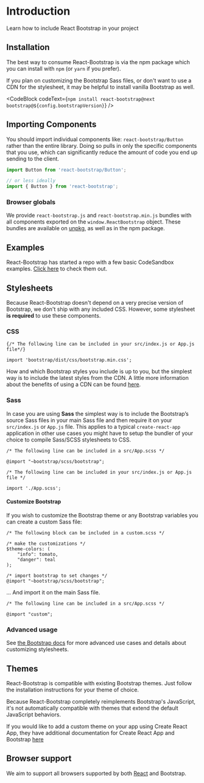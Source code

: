 
# Introduction

<p className="lead">Learn how to include React Bootstrap in your project</p>

## Installation

The best way to consume React-Bootstrap is via the npm package which
you can install with `npm` (or `yarn` if you prefer).

If you plan on customizing the Bootstrap Sass files, or don't want
to use a CDN for the stylesheet, it may be helpful to
install <DocLink path="/getting-started/download/#npm">vanilla Bootstrap</DocLink> as well.

<CodeBlock codeText={`npm install react-bootstrap@next bootstrap@${config.bootstrapVersion}`} />

## Importing Components

You should import individual components like:
`react-bootstrap/Button` rather than the entire library.
Doing so pulls in only the specific components that you use, which
can significantly reduce the amount of code you end up sending to
the client.

```jsx
import Button from 'react-bootstrap/Button';

// or less ideally
import { Button } from 'react-bootstrap';
```

### Browser globals

We provide `react-bootstrap.js` and
`react-bootstrap.min.js` bundles with all components
exported on the `window.ReactBootstrap` object. These
bundles are available on [unpkg](https://unpkg.com/react-bootstrap/), as
well as in the npm package.

<BrowserGlobalsCodeBlock />

## Examples

React-Bootstrap has started a repo with a few basic CodeSandbox examples.
[Click here](https://github.com/react-bootstrap/code-sandbox-examples/blob/master/README.md)
to check them out.

## Stylesheets

Because React-Bootstrap doesn't depend on a very precise version of
Bootstrap, we don't ship with any included CSS. However, some
stylesheet **is required** to use these components.

### CSS

```
{/* The following line can be included in your src/index.js or App.js file*/}

import 'bootstrap/dist/css/bootstrap.min.css';
```
How and which Bootstrap styles you include is up to you, but the
simplest way is to include the latest styles from the CDN. A little
more information about the benefits of using a CDN can be found
[here](https://www.w3schools.com/bootstrap/bootstrap_get_started.asp).

<CssCodeBlock />

### Sass

In case you are using **Sass** the simplest way is to include the Bootstrap’s source Sass files
in your main Sass file and then require it on your `src/index.js` or `App.js` file.
This applies to a typical `create-react-app` application in other use cases you might have to setup
the bundler of your choice to compile Sass/SCSS stylesheets to CSS.

```
/* The following line can be included in a src/App.scss */

@import "~bootstrap/scss/bootstrap";

/* The following line can be included in your src/index.js or App.js file */

import './App.scss';
```

#### Customize Bootstrap

If you wish to customize the Bootstrap theme or any Bootstrap variables
you can create a custom Sass file:

```
/* The following block can be included in a custom.scss */

/* make the customizations */
$theme-colors: (
    "info": tomato,
    "danger": teal
);

/* import bootstrap to set changes */
@import "~bootstrap/scss/bootstrap";
```

... And import it on the main Sass file.

```
/* The following line can be included in a src/App.scss */

@import "custom";
```

### Advanced usage

See [the Bootstrap docs](https://getbootstrap.com/docs/4.4/getting-started/theming/)
for more advanced use cases and details about customizing stylesheets.

## Themes

React-Bootstrap is compatible with existing Bootstrap themes. Just
follow the installation instructions for your theme of choice.

<Callout theme="danger" title="Watch out!">
  Because React-Bootstrap completely reimplements Bootstrap's JavaScript, it's
  not automatically compatible with themes that extend the default JavaScript
  behaviors.
</Callout>

<Callout theme="warning" title="Create React App">

If you would like to add a custom theme on your app using Create React
App, they have additional documentation for Create React App and
Bootstrap
[here](https://facebook.github.io/create-react-app/docs/adding-bootstrap#using-a-custom-theme)
</Callout>

## Browser support

We aim to support all browsers supported by both
[React](http://facebook.github.io/react/docs/working-with-the-browser.html#browser-support-and-polyfills)
and <DocLink path="/getting-started/browsers-devices/#supported-browsers">Bootstrap</DocLink>.
